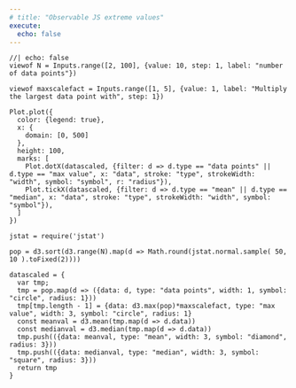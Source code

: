 ```yaml
---
# title: "Observable JS extreme values"
execute:
  echo: false
---
```



```ojs
//| echo: false
viewof N = Inputs.range([2, 100], {value: 10, step: 1, label: "number of data points"})
```


```ojs
viewof maxscalefact = Inputs.range([1, 5], {value: 1, label: "Multiply the largest data point with", step: 1})
```


```ojs
Plot.plot({
  color: {legend: true},
  x: {
    domain: [0, 500]
  },
  height: 100,
  marks: [
    Plot.dotX(datascaled, {filter: d => d.type == "data points" || d.type == "max value", x: "data", stroke: "type", strokeWidth: "width", symbol: "symbol", r: "radius"}),
    Plot.tickX(datascaled, {filter: d => d.type == "mean" || d.type == "median", x: "data", stroke: "type", strokeWidth: "width", symbol: "symbol"}),
  ]
})
```

```ojs
jstat = require('jstat')
```

```ojs
pop = d3.sort(d3.range(N).map(d => Math.round(jstat.normal.sample( 50, 10 ).toFixed(2))))
```

```ojs
datascaled = {
  var tmp;
  tmp = pop.map(d => ({data: d, type: "data points", width: 1, symbol: "circle", radius: 1}))
  tmp[tmp.length - 1] = {data: d3.max(pop)*maxscalefact, type: "max value", width: 3, symbol: "circle", radius: 1}
  const meanval = d3.mean(tmp.map(d => d.data))
  const medianval = d3.median(tmp.map(d => d.data))
  tmp.push(({data: meanval, type: "mean", width: 3, symbol: "diamond", radius: 3}))
  tmp.push(({data: medianval, type: "median", width: 3, symbol: "square", radius: 3}))
  return tmp
}
```

